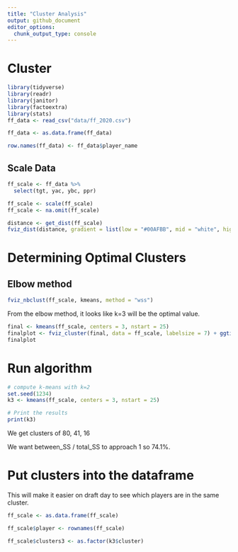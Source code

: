 ```yaml
---
title: "Cluster Analysis"
output: github_document
editor_options: 
  chunk_output_type: console
---
```


# Cluster

```r
library(tidyverse)
library(readr)
library(janitor)
library(factoextra)
library(stats)
ff_data <- read_csv("data/ff_2020.csv")

ff_data <- as.data.frame(ff_data)

row.names(ff_data) <- ff_data$player_name
```


## Scale Data

```r
ff_scale <- ff_data %>%
  select(tgt, yac, ybc, ppr)

ff_scale <- scale(ff_scale)
ff_scale <- na.omit(ff_scale)
```

```r
distance <- get_dist(ff_scale)
fviz_dist(distance, gradient = list(low = "#00AFBB", mid = "white", high = "#FC4E07"))
```

# Determining Optimal Clusters

## Elbow method

```r
fviz_nbclust(ff_scale, kmeans, method = "wss")
```

From the elbow method, it looks like k=3 will be the optimal value.

```r
final <- kmeans(ff_scale, centers = 3, nstart = 25)
finalplot <- fviz_cluster(final, data = ff_scale, labelsize = 7) + ggtitle("k = 3") 
finalplot
```

# Run algorithm

```r
# compute k-means with k=2
set.seed(1234)
k3 <- kmeans(ff_scale, centers = 3, nstart = 25)

# Print the results
print(k3)
```

We get clusters of 80, 41, 16

We want between_SS / total_SS to approach 1 so 74.1%.
  
# Put clusters into the dataframe

This will make it easier on draft day to see which players are in the same cluster.

```r
ff_scale <- as.data.frame(ff_scale)

ff_scale$player <- rownames(ff_scale)

ff_scale$clusters3 <- as.factor(k3$cluster)
```

